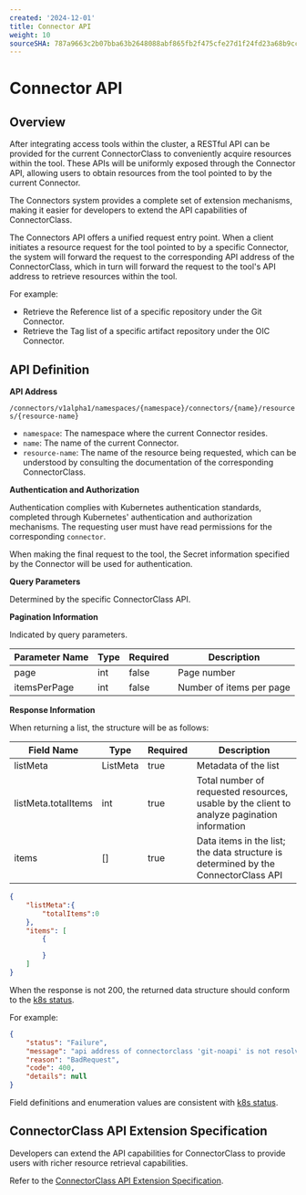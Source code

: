 ```yaml
---
created: '2024-12-01'
title: Connector API
weight: 10
sourceSHA: 787a9663c2b07bba63b2648088abf865fb2f475cfe27d1f24fd23a68b9cca2fd
---
```


# Connector API

## Overview

After integrating access tools within the cluster, a RESTful API can be provided for the current ConnectorClass to conveniently acquire resources within the tool. These APIs will be uniformly exposed through the Connector API, allowing users to obtain resources from the tool pointed to by the current Connector.

The Connectors system provides a complete set of extension mechanisms, making it easier for developers to extend the API capabilities of ConnectorClass.

The Connectors API offers a unified request entry point. When a client initiates a resource request for the tool pointed to by a specific Connector, the system will forward the request to the corresponding API address of the ConnectorClass, which in turn will forward the request to the tool's API address to retrieve resources within the tool.

For example:

- Retrieve the Reference list of a specific repository under the Git Connector.
- Retrieve the Tag list of a specific artifact repository under the OIC Connector.

## API Definition

**API Address**

`/connectors/v1alpha1/namespaces/{namespace}/connectors/{name}/resources/{resource-name}`

- `namespace`: The namespace where the current Connector resides.
- `name`: The name of the current Connector.
- `resource-name`: The name of the resource being requested, which can be understood by consulting the documentation of the corresponding ConnectorClass.

**Authentication and Authorization**

Authentication complies with Kubernetes authentication standards, completed through Kubernetes' authentication and authorization mechanisms. The requesting user must have read permissions for the corresponding `connector`.

When making the final request to the tool, the Secret information specified by the Connector will be used for authentication.

**Query Parameters**

Determined by the specific ConnectorClass API.

**Pagination Information**

Indicated by query parameters.

| Parameter Name     | Type  | Required | Description  |
| ------------------ | ----- | -------- | ------------ |
| page               | int   | false    | Page number   |
| itemsPerPage      | int   | false    | Number of items per page |

**Response Information**

When returning a list, the structure will be as follows:

| Field Name         | Type       | Required | Description                                |
| -------------------| ---------- | -------- | ------------------------------------------ |
| listMeta           | ListMeta  | true     | Metadata of the list                       |
| listMeta.totalItems| int       | true     | Total number of requested resources, usable by the client to analyze pagination information |
| items              | \[]       | true     | Data items in the list; the data structure is determined by the ConnectorClass API |

```json
{
    "listMeta":{
        "totalItems":0
    },
    "items": [
        {

        }
    ]
}
```

When the response is not 200, the returned data structure should conform to the [k8s status](https://pkg.go.dev/k8s.io/apimachinery@v0.31.3/pkg/apis/meta/v1#Status).

For example:

```json
{
    "status": "Failure",
    "message": "api address of connectorclass 'git-noapi' is not resolved",
    "reason": "BadRequest",
    "code": 400,
    "details": null
}
```

Field definitions and enumeration values are consistent with [k8s status](https://pkg.go.dev/k8s.io/apimachinery@v0.31.3/pkg/apis/meta/v1#Status).

## ConnectorClass API Extension Specification

Developers can extend the API capabilities for ConnectorClass to provide users with richer resource retrieval capabilities.

Refer to the [ConnectorClass API Extension Specification](./connectorclass_api_spec.mdx).
